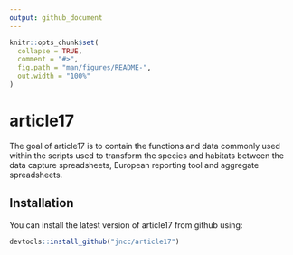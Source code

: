 ```yaml
---
output: github_document
---
```


<!-- README.md is generated from README.Rmd. Please edit that file -->

```r
knitr::opts_chunk$set(
  collapse = TRUE,
  comment = "#>",
  fig.path = "man/figures/README-",
  out.width = "100%"
)
```
# article17

The goal of article17 is to contain the functions and data commonly used within the scripts used to transform the species and habitats between the data capture spreadsheets, European reporting tool and aggregate spreadsheets.

## Installation

You can install the latest version of article17 from github using:

``` r
devtools::install_github("jncc/article17")
```


